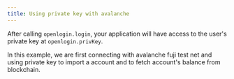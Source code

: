 ```yaml
---
title: Using private key with avalanche
---
```


After calling `openlogin.login`, your application will have access to the user's private key at `openlogin.privKey`.

In this example, we are first connecting with avalanche fuji test net and using private key to import a account and to fetch account's balance from
blockchain.
